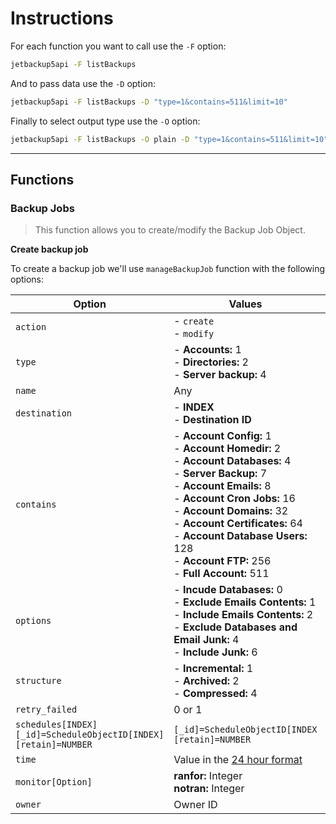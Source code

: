 # Instructions

For each function you want to call use the `-F` option:

```bash
jetbackup5api -F listBackups
```

And to pass data use the `-D` option:

```bash
jetbackup5api -F listBackups -D "type=1&contains=511&limit=10"
```

Finally to select output type use the `-O` option:

```bash
jetbackup5api -F listBackups -O plain -D "type=1&contains=511&limit=10"
```

---

## Functions

### Backup Jobs

> This function allows you to create/modify the Backup Job Object.

**Create backup job**

To create a backup job we'll use `manageBackupJob` function with the following options:

| Option                                                         | Values                                                                                                                                                                                                                                                                                                                                                                    | Format                                                         | Example                                                             |
| -------------------------------------------------------------- | ------------------------------------------------------------------------------------------------------------------------------------------------------------------------------------------------------------------------------------------------------------------------------------------------------------------------------------------------------------------------- | -------------------------------------------------------------- | ------------------------------------------------------------------- |
| `action`                                                       | - `create`<br/>- `modify`                                                                                                                                                                                                                                                                                                                                                 | `action=create/modify`                                         | `action=create`                                                     |
| `type`                                                         | - **Accounts:** 1<br/>- **Directories:** 2<br/>- **Server backup:** 4                                                                                                                                                                                                                                                                                                     | `type=1/2/3/4`                                                 | `type=1`                                                            |
| `name`                                                         | Any                                                                                                                                                                                                                                                                                                                                                                       | `name="Any name"`                                              | `name="Daily Backup"`                                               |
| `destination`                                                  | - **INDEX**<br/>- **Destination ID**                                                                                                                                                                                                                                                                                                                                      | `destination[INDEX]=Destination ID`                            | `destination[0]=5fcedb7e4caee42621624bc2`                           |
| `contains`                                                     | - **Account Config:**    1<br/>- **Account Homedir:**    2<br/>- **Account Databases:**    4<br/>- **Server Backup:**    7<br/>- **Account Emails:**    8<br/>- **Account Cron Jobs:**    16<br/>- **Account Domains:**    32<br/>- **Account Certificates:**    64<br/>- **Account Database Users:**    128<br/>- **Account FTP:**    256<br/>- **Full Account:**    511 | `contains=NUMBER`                                              | `contains=511`                                                      |
| `options`                                                      | - **Incude Databases:**	0<br/>- **Exclude Emails Contents:**	1<br/>- **Include Emails Contents:**	2<br/>- **Exclude Databases and Email Junk:**	4<br/>- **Include Junk:**	6                                                                                                                                                                                               | `options=NUMBER`                                               | `options=4`                                                         |
| `structure`                                                    | - **Incremental:**	1<br/>- **Archived:**	2<br/>- **Compressed:**	4                                                                                                                                                                                                                                                                                                        | `structure=NUMBER`                                             | `structure=1`                                                       |
| `retry_failed`                                                 | 0 or 1                                                                                                                                                                                                                                                                                                                                                                    | `retry_failed=NUMBER`                                          | `retry_failed=1`                                                    |
| `schedules[INDEX][_id]=ScheduleObjectID[INDEX][retain]=NUMBER` | `[_id]=ScheduleObjectID[INDEX`<br/>`[retain]=NUMBER`                                                                                                                                                                                                                                                                                                                      | `schedules[INDEX][_id]=ScheduleObjectID[INDEX][retain]=NUMBER` | `schedules[0][_id]=613f60409129f94ae3631d22&schedules[0][retain]=0` |
| `time`                                                         | Value in the [24 hour format](https://en.wikipedia.org/wiki/24-hour_clock)                                                                                                                                                                                                                                                                                                | `time=NUMBER`                                                  | `time=0350`                                                         |
| `monitor[Option]`                                              | **ranfor:** Integer<br/>**notran:** Integer                                                                                                                                                                                                                                                                                                                               | `monitor[OPTION]=NUMBER`                                       | `monitor[ranfor]=1`                                                 |
| `owner`                                                        | Owner ID                                                                                                                                                                                                                                                                                                                                                                  | `owner=OWNER_ID`                                               | `owner=630e811f4ad52176890b3026`                                    |
